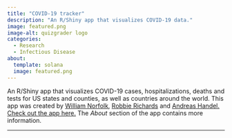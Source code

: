 ```yaml
---
title: "COVID-19 tracker"
description: "An R/Shiny app that visualizes COVID-19 data."
image: featured.png
image-alt: quizgrader logo
categories:
  - Research
  - Infectious Disease
about:
  template: solana
  image: featured.png
---
```


An R/Shiny app that visualizes COVID-19 cases, hospitalizations, deaths and tests for US states and counties, as well as countries around the world. This app was created by [William Norfolk](https://github.com/williamnorfolk), [Robbie Richards](https://rlrichards.github.io) and [Andreas Handel.](https://www.andreashandel.com/) [Check out the app here.](https://shiny.ovpr.uga.edu/yact/) The *About* section of the app contains more information.

------------------------------------------------------------------------
